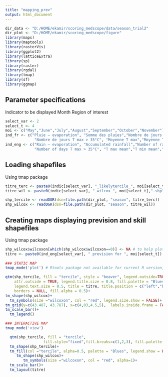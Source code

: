```yaml
---
title: "mapping_prev"
output: html_document
---
```


```r
dir_data <- "D:/HOME/ekamir/scoring_medscope/data/season_trial2" 
dir_plot <- "D:/HOME/ekamir/scoring_medscope/figure" 
library(maps)
library(maptools)
library(rasterVis)
library(ggplot2)
library(latticeExtra)
library(sp)
library(raster)
library(rgdal)
library(tmap)
library(sf)
library(ggmap)
```
## Parameter specifications

Indicator to be displayed
Month
Region of interest

```r
select_var <- 2
select_t <- 4
moi <- c("May","June","July","August","September","October","November")
ind_fr <- c("Pluie – evaporation", "Somme des pluies","Nombre de jours de pluie","Nombre de jours T max > 25°C", 
             "Nombre de jours T max > 35°C", "Moyenne T max","Moyenne T min","Moyenne T moy")
ind_eng <- c("Rain – evaporation", "Accumulated rainfall","Number of rainy days","Number of days T max > 25°C", 
             "Number of days T max > 35°C", "T max mean","T min mean","T mean mean")
```
## Loading shapefiles

Using tmap package

```r
titre_terc <- paste0(indic[select_var], "_likelytercile_", moi[select_t],".shp")
titre_wil <- paste0(indic[select_var], "_wilcox_", moi[select_t],".shp")

shp_tercile <- readOGR(dsn=file.path(dir_plot, "season", titre_terc))
shp_wilcox <- readOGR(dsn=file.path(dir_plot, "season", titre_wil))

```
## Creating maps displaying prevision and skill shapefiles

Using tmap package

```r
shp_wilcox$wilcoxon[which(shp_wilcox$wilcoxon==0)] <- NA # to help plotting only high confidence dots
titre <- paste0(ind_eng[select_var], " prevision for ", moi[select_t])
 
### STATIC MAP
tmap_mode('plot') # Rtools package not available for current R version, preventing basemap to be added (read_osm function)

qtm(shp_tercile, fill = "tercile", style = "beaver", legend.outside=TRUE, legend.outside.position = "bottom", 
    attr.outside = TRUE, legend.title.size = 0.8, fill.palette = "Blues",
    legend.text.size = 0.5, title = titre, title.position = c("left","bottom"), fill.style="fixed",fill.breaks=c(1,2,3),
    borders = NULL, fill.alpha = 0.5)+
tm_shape(shp_wilcox)+
  tm_symbols(size ="wilcoxon", col = "red", legend.size.show = FALSE)+
tm_grid(y=c(43.487, 43.787), x=c(4,03,4.5,5),  labels.inside.frame = FALSE, alpha = 0, labels.rot = c(0,90))+
tm_scale_bar()+
  tm_legend()

### INTERACTIVE MAP
tmap_mode('view')

  qtm(shp_tercile, fill = "tercile",
                 fill.style="fixed",fill.breaks=c(1,2,3), fill.palette = "Blues", borders = NULL, fill.alpha=0.5)+  
  tm_shape(shp_tercile)+
  tm_fill(col ="tercile", alpha=0.5, palette = "Blues", legend.show = FALSE)+
     tm_shape(shp_wilcox)+
        tm_symbols(size ="wilcoxon", col = "red", alpha=1)+
  tm_scale_bar()+
  tm_layout(titre) 
  
```
